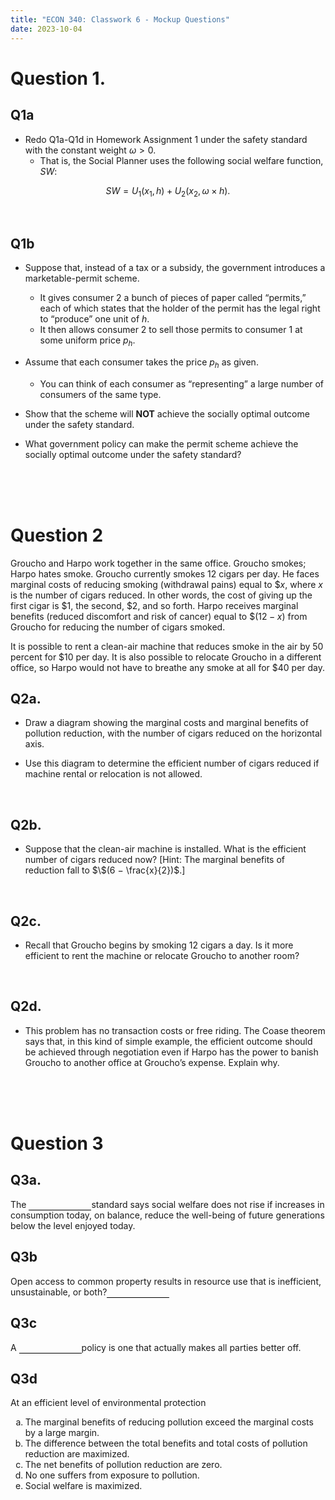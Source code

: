 ```yaml
---
title: "ECON 340: Classwork 6 - Mockup Questions"
date: 2023-10-04
---
```


# Question 1.

## Q1a 
- Redo Q1a-Q1d in Homework Assignment 1 under the safety standard with the constant weight $\omega > 0$.
  - That is, the Social Planner uses the following social welfare function, $SW$:

$$
SW = U_{1}(x_{1},\, h) + U_{2}(x_{2},\, \omega \times h).
$$

<br>

## Q1b
- Suppose that, instead of a tax or a subsidy, the government introduces a marketable-permit scheme. 
  - It gives consumer 2 a bunch of pieces of paper called "permits," each of which states that the holder of the permit has the legal right to "produce" one unit of $h$. 
  - It then allows consumer 2 to sell those permits to consumer 1 at some uniform price $p_{h}$. 


- Assume that each consumer takes the price $p_{h}$ as given. 
  - You can think of each consumer as "representing" a large number of consumers of the same type.


- Show that the scheme will **NOT** achieve the socially optimal outcome under the safety standard.


- What government policy can make the permit scheme achieve the socially optimal outcome under the safety standard?

<br><br><br>


# Question 2

Groucho and Harpo work together in the same office. Groucho smokes; Harpo hates smoke. Groucho currently smokes 12 cigars per day. He faces marginal costs of reducing smoking (withdrawal pains) equal to $\$x$, where $x$ is the number of cigars reduced. In other words, the cost of giving up the first cigar is $1, the second, $2, and so forth. Harpo receives marginal benefits (reduced discomfort and risk of cancer) equal to $\$(12 − x)$ from Groucho for reducing the number of cigars smoked.

It is possible to rent a clean-air machine that reduces smoke in the air by 50 percent for $\$10$ per day. It is also possible to relocate Groucho in a different office, so Harpo would not have to breathe any smoke at all for $\$40$ per day.


## Q2a.

- Draw a diagram showing the marginal costs and marginal benefits of pollution reduction, with the number of cigars reduced on the horizontal axis. 

- Use this diagram to determine the efficient number of cigars reduced if machine rental or relocation is not allowed.

<br>

## Q2b.

- Suppose that the clean-air machine is installed. What is the efficient number of cigars reduced now? [Hint: The marginal benefits of reduction fall to $\$(6 − \frac{x}{2})$.]

<br>

## Q2c.

- Recall that Groucho begins by smoking 12 cigars a day. Is it more efficient to rent the machine or relocate Groucho to another room?

<br>

## Q2d.

- This problem has no transaction costs or free riding. The Coase theorem says that, in this kind of simple example, the efficient outcome should be achieved through negotiation even if Harpo has the power to banish Groucho to another office at Groucho’s expense. Explain why.

<br><br><br>

# Question 3


## Q3a.
<p>The <span style="border-bottom: 1px solid black; padding-left: 100px;"></span> standard says social welfare does not rise if increases in consumption today, on balance, reduce the well-being of future generations below the level enjoyed today.</p>

## Q3b
<p> Open access to common property results in resource use that is inefficient, unsustainable, or both?  <span style="border-bottom: 1px solid black; padding-left: 100px;"></span>   </p>


## Q3c
<p>   A <span style="border-bottom: 1px solid black; padding-left: 100px;"></span>  policy is one that actually makes all parties better off. </p>


## Q3d
At an efficient level of environmental protection

a. The marginal benefits of reducing pollution exceed the marginal
 costs by a large margin.
b. The difference between the total benefits and total costs of
 pollution reduction are maximized.
c. The net benefits of pollution reduction are zero.
d. No one suffers from exposure to pollution.
e. Social welfare is maximized.
